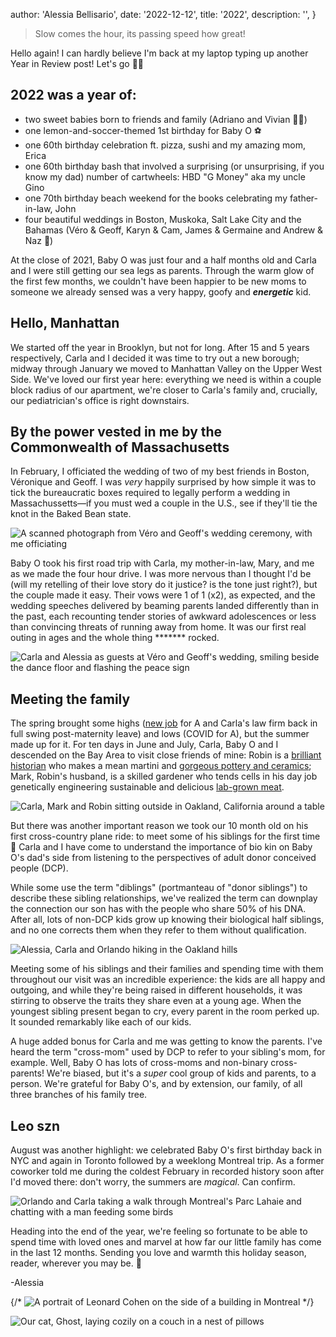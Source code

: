
  author: 'Alessia Bellisario',
  date: '2022-12-12',
  title: '2022',
  description: '',
}


> Slow comes the hour, its passing speed how great!

Hello again! I can hardly believe I'm back at my laptop typing up another Year in Review post! Let's go 🏃‍♀️ 

## 2022 was a year of:

- two sweet babies born to friends and family (Adriano and Vivian 💛💜)
- one lemon-and-soccer-themed 1st birthday for Baby O ⚽️
- one 60th birthday celebration ft. pizza, sushi and my amazing mom, Erica
- one 60th birthday bash that involved a surprising (or unsurprising, if you know my dad) number of cartwheels: HBD "G Money" aka my uncle Gino
- one 70th birthday beach weekend for the books celebrating my father-in-law, John
- four beautiful weddings in Boston, Muskoka, Salt Lake City and the Bahamas (Véro & Geoff, Karyn & Cam, James & Germaine and Andrew & Naz 🎉)

At the close of 2021, Baby O was just four and a half months old and Carla and I were still getting our sea legs as parents. Through the warm glow of the first few months, we couldn't have been happier to be new moms to someone we already sensed was a very happy, goofy and **_energetic_** kid.

## Hello, Manhattan

We started off the year in Brooklyn, but not for long. After 15 and 5 years respectively, Carla and I decided it was time to try out a new borough; midway through January we moved to Manhattan Valley on the Upper West Side. We've loved our first year here: everything we need is within a couple block radius of our apartment, we're closer to Carla's family and, crucially, our pediatrician's office is right downstairs.

## By the power vested in me by the Commonwealth of Massachusetts

In February, I officiated the wedding of two of my best friends in Boston, Véronique and Geoff. I was _very_ happily surprised by how simple it was to tick the bureaucratic boxes required to legally perform a wedding in Massachussetts—if you must wed a couple in the U.S., see if they'll tie the knot in the Baked Bean state.

<Image src={vero} alt="A scanned photograph from Véro and Geoff's wedding ceremony, with me officiating" />

Baby O took his first road trip with Carla, my mother-in-law, Mary, and me as we made the four hour drive. I was more nervous than I thought I'd be (will my retelling of their love story do it justice? is the tone just right?), but the couple made it easy. Their vows were 1 of 1 (x2), as expected, and the wedding speeches delivered by beaming parents landed differently than in the past, each recounting tender stories of awkward adolescences or less than convincing threats of running away from home. It was our first real outing in ages and the whole thing ******* rocked.

<Image src={moms} alt="Carla and Alessia as guests at Véro and Geoff's wedding, smiling beside the dance floor and flashing the peace sign" />

## Meeting the family

The spring brought some highs ([new job](https://apollographql.com) for A and Carla's law firm back in full swing post-maternity leave) and lows (COVID for A), but the summer made up for it. For ten days in June and July, Carla, Baby O and I descended on the Bay Area to visit close friends of mine: Robin is a [brilliant historian](https://ucberkeley.academia.edu/RobinBuller) who makes a mean martini and [gorgeous pottery and ceramics](https://www.robinbceramics.com/); Mark, Robin's husband, is a skilled gardener who tends cells in his day job genetically engineering sustainable and delicious [lab-grown meat](https://upsidefoods.com/).

<Image src={robinAndMark} alt="Carla, Mark and Robin sitting outside in Oakland, California around a table" />

But there was another important reason we took our 10 month old on his first cross-country plane ride: to meet some of his siblings for the first time 💖 Carla and I have come to understand the importance of bio kin on Baby O's dad's side from listening to the perspectives of adult donor conceived people (DCP).

While some use the term "diblings" (portmanteau of "donor siblings") to describe these sibling relationships, we've realized the term can downplay the connection our son has with the people who share 50% of his DNA. After all, lots of non-DCP kids grow up knowing their biological half siblings, and no one corrects them when they refer to them without qualification.

<Image src={family} alt="Alessia, Carla and Orlando hiking in the Oakland hills" />

Meeting some of his siblings and their families and spending time with them throughout our visit was an incredible experience: the kids are all happy and outgoing, and while they're being raised in different households, it was stirring to observe the traits they share even at a young age. When the youngest sibling present began to cry, every parent in the room perked up. It sounded remarkably like each of our kids.

A huge added bonus for Carla and me was getting to know the parents. I've heard the term "cross-mom" used by DCP to refer to your sibling's mom, for example. Well, Baby O has lots of cross-moms and non-binary cross-parents! We're biased, but it's a _super_ cool group of kids and parents, to a person. We're grateful for Baby O's, and by extension, our family, of all three branches of his family tree.

## Leo szn

August was another highlight: we celebrated Baby O's first birthday back in NYC and again in Toronto followed by a weeklong Montreal trip. As a former coworker told me during the coldest February in recorded history soon after I'd moved there: don't worry, the summers are _magical_. Can confirm.

<Image src={birds} alt="Orlando and Carla taking a walk through Montreal's Parc Lahaie and chatting with a man feeding some birds" />

Heading into the end of the year, we're feeling so fortunate to be able to spend time with loved ones and marvel at how far our little family has come in the last 12 months. Sending you love and warmth this holiday season, reader, wherever you may be. 💌

-Alessia

{/* <Image src={cohen} alt="A portrait of Leonard Cohen on the side of a building in Montreal" /> */}

<Image src={ghost} alt="Our cat, Ghost, laying cozily on a couch in a nest of pillows" />

